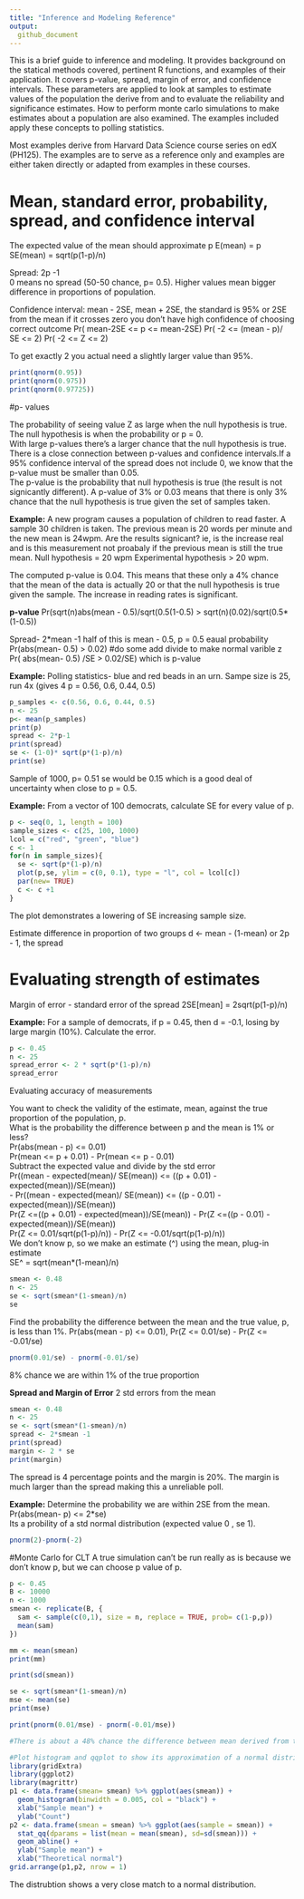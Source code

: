 ```yaml
---
title: "Inference and Modeling Reference"
output:
  github_document
---
```


This is a brief guide to inference and modeling. It provides background on the statical methods covered, pertinent R functions, and examples of their application.  It covers p-value, spread, margin of error, and confidence intervals. These parameters are applied to look at samples to estimate values of the population the derive from and to evaluate the reliability and significance estimates. How to perform monte carlo simulations to make estimates about a population are also examined. The examples included apply these concepts to polling statistics.

Most examples derive from Harvard Data Science course series on edX (PH125). The examples are to serve as a reference only and examples are either taken directly or adapted from examples in these courses.

# Mean, standard error, probability, spread, and confidence interval

The expected value of the mean should approximate p
E(mean) = p  
SE(mean) = sqrt(p(1-p)/n)  

Spread: 2p -1  
0 means no spread (50-50 chance, p= 0.5). Higher values mean bigger difference in proportions of population.

Confidence interval:  mean - 2SE, mean + 2SE, the standard is 95% or 2SE from the mean
if it crosses zero you don't have high confidence of choosing correct outcome
    Pr( mean-2SE <= p <= mean-2SE) 
    Pr( -2 <= (mean - p)/ SE <= 2) 
    Pr( -2 <= Z <= 2) 
    
To get exactly 2 you actual need a slightly larger value than 95%.
```r
print(qnorm(0.95))
print(qnorm(0.975)) 
print(qnorm(0.97725))
```

#p- values


The probability of seeing value Z as large when the null hypothesis is true.  
The null hypothesis is when the probability or p = 0.    
With large p-values there’s a larger chance that the null hypothesis is true. There is a close connection between p-values and confidence intervals.If a 95% confidence interval of the spread does not include 0, we know that the p-value must be smaller than 0.05.  
The p-value is the probability that null hypothesis is true (the result is not signicantly different). A p-value of 3% or 0.03 means that there is only 3% chance that the null hypothesis is true given the set of samples taken.

**Example:**  A new program causes a population of children to read faster.
A sample 30 children is taken.  The previous mean is 20 words per minute and the new mean is 24wpm.  Are the results signicant?  ie, is the increase real and is this measurement not proabaly if the previous mean is still the true mean.
Null hypothesis = 20 wpm  Experimental hypothesis > 20 wpm.

The computed p-value is 0.04.  This means that these only a 4% chance that the mean of the data is actually 20 or that the null hypothesis is true given the sample. The increase in reading rates is significant.

**p-value**
Pr(sqrt(n)abs(mean - 0.5)/sqrt(0.5(1-0.5) > sqrt(n)(0.02)/sqrt(0.5*(1-0.5))

Spread-  2*mean -1 half of this is mean - 0.5, p = 0.5 eaual probability
Pr(abs(mean- 0.5) > 0.02)  #do some add divide to make normal varible z
Pr( abs(mean- 0.5) /SE > 0.02/SE) which is p-value

**Example:** Polling statistics- blue and red beads in an urn.
Sampe size is 25, run 4x (gives 4 p = 0.56, 0.6, 0.44, 0.5)
```r
p_samples <- c(0.56, 0.6, 0.44, 0.5)
n <- 25
p<- mean(p_samples)
print(p)
spread <- 2*p-1
print(spread)
se <- (1-0)* sqrt(p*(1-p)/n)
print(se)
```
Sample of 1000, p= 0.51 se would be 0.15 which is a good deal of uncertainty when close to p = 0.5.

**Example:** From a vector of 100 democrats, calculate SE for every value of p.
```r
p <- seq(0, 1, length = 100)
sample_sizes <- c(25, 100, 1000)
lcol = c("red", "green", "blue")
c <- 1
for(n in sample_sizes){
  se <- sqrt(p*(1-p)/n)
  plot(p,se, ylim = c(0, 0.1), type = "l", col = lcol[c])
  par(new= TRUE)
  c <- c +1
}
```
The plot demonstrates a lowering of SE increasing sample size.

Estimate difference in proportion of two groups
d <- mean - (1-mean)  or 2p - 1, the spread


# Evaluating strength of estimates

Margin of error - standard error of the spread
2SE[mean] = 2sqrt(p(1-p)/n) 

**Example:** For a sample of democrats, if  p = 0.45, then d = -0.1, losing by large margin (10%).
Calculate the error.
```r
p <- 0.45
n <- 25
spread_error <- 2 * sqrt(p*(1-p)/n) 
spread_error
```


Evaluating accuracy of measurements

You want to check the validity of the estimate, mean, against the true proportion of the population, p.  
What is the probability the difference between p and the mean is 1% or less?  
Pr(abs(mean - p) <= 0.01)  
Pr(mean <= p + 0.01) - Pr(mean <= p - 0.01)  
Subtract the expected value and divide by the std error  
Pr((mean - expected(mean)/ SE(mean)) <= ((p + 0.01) - expected(mean))/SE(mean))  
  - Pr((mean - expected(mean)/ SE(mean)) <= ((p - 0.01) - expected(mean))/SE(mean))  
Pr(Z <=((p + 0.01) - expected(mean))/SE(mean)) - Pr(Z <=((p - 0.01) - expected(mean))/SE(mean))  
Pr(Z <= 0.01/sqrt(p(1-p)/n)) - Pr(Z <= -0.01/sqrt(p(1-p)/n))   
We don't know p, so we make an estimate (^) using the mean, plug-in estimate  
SE^ = sqrt(mean*(1-mean)/n)  

```r
smean <- 0.48
n <- 25
se <- sqrt(smean*(1-smean)/n)
se
```

Find the probability the difference between the mean and the true value, p, is less than 1%.
Pr(abs(mean - p) <= 0.01), Pr(Z <= 0.01/se) - Pr(Z <= -0.01/se)   
```r
pnorm(0.01/se) - pnorm(-0.01/se)
```
8% chance we are within 1% of the true proportion


**Spread and Margin of Error** 2 std errors from the mean
```r
smean <- 0.48
n <- 25
se <- sqrt(smean*(1-smean)/n)
spread <- 2*smean -1
print(spread)
margin <- 2 * se
print(margin)
```
The spread is 4 percentage points and the margin is 20%. The margin is much larger than the spread making this a unreliable poll.



**Example:** Determine the probability we are within 2SE from the mean.  
Pr(abs(mean- p) <= 2*se)  
Its a probility of a std normal distribution (expected value 0 , se 1).
```r
pnorm(2)-pnorm(-2)
```




#Monte Carlo for CLT
A true simulation can't be run really as is because we don't know p, but we can choose p value of p.
```r
p <- 0.45
B <- 10000
n <- 1000
smean <- replicate(B, {
  sam <- sample(c(0,1), size = n, replace = TRUE, prob= c(1-p,p))
  mean(sam)
})

mm <- mean(smean)
print(mm)

print(sd(smean))

se <- sqrt(smean*(1-smean)/n)
mse <- mean(se)
print(mse)

print(pnorm(0.01/mse) - pnorm(-0.01/mse))

#There is about a 48% chance the difference between mean derived from the monte carlo simulation and the true mean is less #than 1%.  We can see that the simuated mean is very, very close to the provided p.  

#Plot histogram and qqplot to show its approximation of a normal distribution. 
library(gridExtra)
library(ggplot2)
library(magrittr)
p1 <- data.frame(smean= smean) %>% ggplot(aes(smean)) +
  geom_histogram(binwidth = 0.005, col = "black") +
  xlab("Sample mean") +
  ylab("Count")
p2 <- data.frame(smean = smean) %>% ggplot(aes(sample = smean)) +
  stat_qq(dparams = list(mean = mean(smean), sd=sd(smean))) +
  geom_abline() +
  ylab("Sample mean") +
  xlab("Theoretical normal") 
grid.arrange(p1,p2, nrow = 1)
```

The distrubtion shows a very close match to a normal distribution.